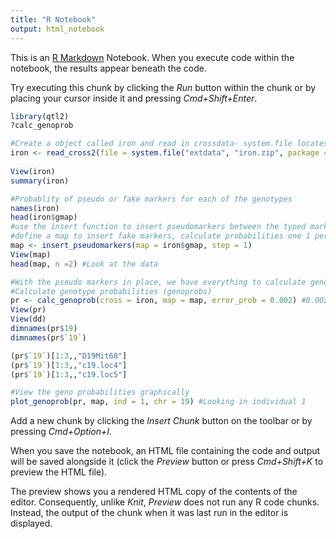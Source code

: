 ```yaml
---
title: "R Notebook"
output: html_notebook
---
```


This is an [R Markdown](http://rmarkdown.rstudio.com) Notebook. When you execute code within the notebook, the results appear beneath the code. 

Try executing this chunk by clicking the *Run* button within the chunk or by placing your cursor inside it and pressing *Cmd+Shift+Enter*. 

```r
library(qtl2)
?calc_genoprob

#Create a object called iron and read in crossdata- system.file locates files in the packages to load them
iron <- read_cross2(file = system.file("extdata", "iron.zip", package = "qtl2"))
 
View(iron)
summary(iron)
```


```r
#Probablity of pseudo or fake markers for each of the genotypes
names(iron)
head(iron$gmap)
#use the insert function to insert pseudomarkers between the typed markers
#define a map to insert fake markers, calculate probabilities one 1 per cM
map <- insert_pseudomarkers(map = iron$gmap, step = 1)
View(map)
head(map, n =2) #Look at the data
```


```r
#With the pseudo markers in place, we have everything to calculate genotype probabilities at these markers
#Calculate genotype probabilities (genoprobs)
pr <- calc_genoprob(cross = iron, map = map, error_prob = 0.002) #0.002 is genotyping error probability- default is 0.001
View(pr)
View(dd)
dimnames(pr$19)
dimnames(pr$`19`)
```


```r
(pr$`19`)[1:3,,"D19Mit68"]
(pr$`19`)[1:3,,"c19.loc4"]
(pr$`19`)[1:3,,"c19.loc5"]

#View the geno probabilities graphically
plot_genoprob(pr, map, ind = 1, chr = 19) #Looking in individual 1 
```

Add a new chunk by clicking the *Insert Chunk* button on the toolbar or by pressing *Cmd+Option+I*.

When you save the notebook, an HTML file containing the code and output will be saved alongside it (click the *Preview* button or press *Cmd+Shift+K* to preview the HTML file). 

The preview shows you a rendered HTML copy of the contents of the editor. Consequently, unlike *Knit*, *Preview* does not run any R code chunks. Instead, the output of the chunk when it was last run in the editor is displayed.

